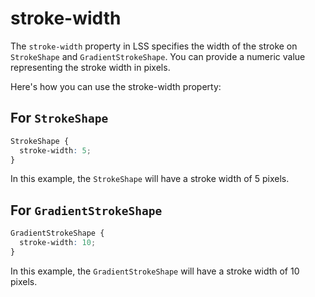 # stroke-width

The `stroke-width` property in LSS specifies the width of the stroke on `StrokeShape` and `GradientStrokeShape`. You can
provide a numeric value representing the stroke width in pixels.

Here's how you can use the stroke-width property:

## For `StrokeShape`

```css
StrokeShape {
  stroke-width: 5;
}
```

In this example, the `StrokeShape` will have a stroke width of 5 pixels.

## For `GradientStrokeShape`

```css
GradientStrokeShape {
  stroke-width: 10;
}
```

In this example, the `GradientStrokeShape` will have a stroke width of 10 pixels.
